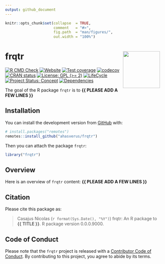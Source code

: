 ```yaml
---
output: github_document
---
```


<!-- README.md is generated from README.Rmd. Please edit that file -->


```r
knitr::opts_chunk$set(collapse  = TRUE,
                      comment   = "#>",
                      fig.path  = "man/figures/",
                      out.width = "100%")
```



frqtr <img src="man/figures/package-sticker.png" align="right" style="float:right; height:120px;"/>
=========================================================

<!-- badges: start -->
[![R CMD Check](https://github.com/ahasverus/frqtr/actions/workflows/R-CMD-check.yaml/badge.svg)](https://github.com/ahasverus/frqtr/actions/workflows/R-CMD-check.yaml)
[![Website](https://github.com/ahasverus/frqtr/actions/workflows/pkgdown.yaml/badge.svg)](https://github.com/ahasverus/frqtr/actions/workflows/pkgdown.yaml)
[![Test coverage](https://github.com/ahasverus/frqtr/actions/workflows/test-coverage.yaml/badge.svg)](https://github.com/ahasverus/frqtr/actions/workflows/test-coverage.yaml)
[![codecov](https://codecov.io/gh/ahasverus/frqtr/branch/main/graph/badge.svg)](https://codecov.io/gh/ahasverus/frqtr)
[![CRAN status](https://www.r-pkg.org/badges/version/frqtr)](https://CRAN.R-project.org/package=frqtr)
[![License: GPL (>= 2)](https://img.shields.io/badge/License-GPL%20%28%3E%3D%202%29-blue.svg)](https://choosealicense.com/licenses/gpl-2.0/)
[![LifeCycle](https://img.shields.io/badge/lifecycle-experimental-orange)](https://lifecycle.r-lib.org/articles/stages.html#experimental)
[![Project Status: Concept](https://www.repostatus.org/badges/latest/concept.svg)](https://www.repostatus.org/#concept)
[![Dependencies](https://img.shields.io/badge/dependencies-0/0-brightgreen?style=flat)](#)
<!-- badges: end -->


The goal of the R package `frqtr` is to **{{ PLEASE ADD A FEW LINES }}**



## Installation

You can install the development version from [GitHub](https://github.com/) with:

```r
# install.packages("remotes")
remotes::install_github("ahasverus/frqtr")
```

Then you can attach the package `frqtr`:

```r
library("frqtr")
```



## Overview

Here is an overview of `frqtr` content: **{{ PLEASE ADD A FEW LINES }}**



## Citation

Please cite this package as: 

> Casajus Nicolas (`r format(Sys.Date(), "%Y")`) frqtr: An R 
package to **{{ TITLE }}**. R package version 0.0.0.9000.



## Code of Conduct

Please note that the `frqtr` project is released with a 
[Contributor Code of Conduct](https://contributor-covenant.org/version/2/0/CODE_OF_CONDUCT.html). 
By contributing to this project, you agree to abide by its terms.
